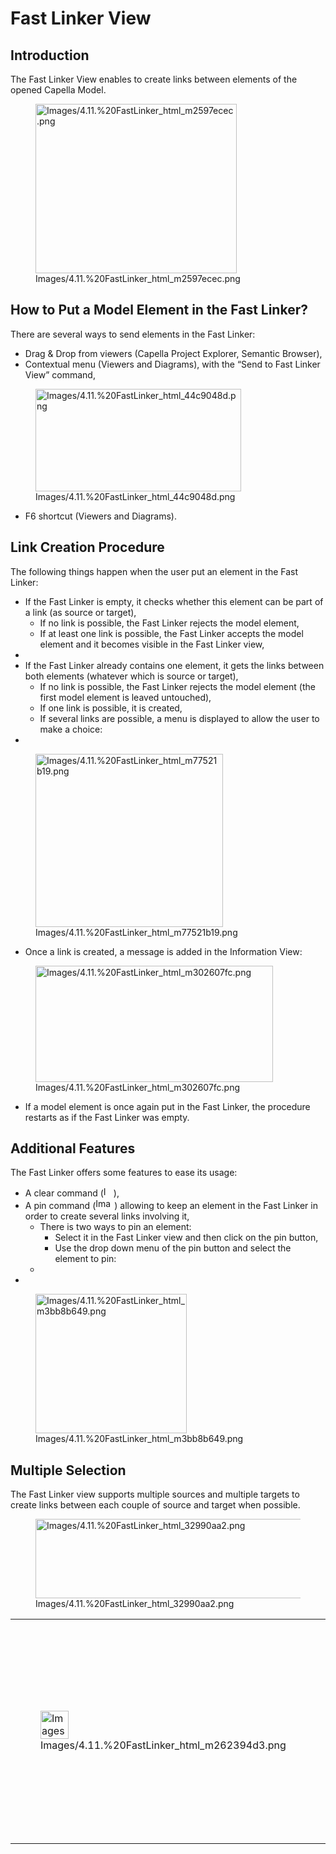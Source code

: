             
= Fast Linker View =
 
== Introduction ==
 
The Fast Linker View enables to create links between elements of the opened Capella Model.

 
[[Image:Images/4.11.%20FastLinker_html_m2597ecec.png|322x271px]]

 
== How to Put a Model Element in the Fast Linker? ==
 
There are several ways to send elements in the Fast Linker:

 
* Drag &amp; Drop from viewers (Capella Project Explorer, 	Semantic Browser),
* Contextual menu (Viewers and Diagrams), with the &ldquo;Send to Fast 	Linker View&rdquo; command,
 
[[Image:Images/4.11.%20FastLinker_html_44c9048d.png|329x164px]]

 
* F6 shortcut (Viewers and Diagrams).
 
== Link Creation Procedure ==
 
The following things happen when the user put an element in the Fast Linker:

 
* If the Fast Linker is empty, it checks whether this element can be 	part of a link (as source or target),
** If no link is possible, the Fast Linker rejects the model element,
** If at least one link is possible, the Fast Linker accepts the model 		element and it becomes visible in the Fast Linker view,
*
* If the Fast Linker already contains one element, it gets the links 	between both elements (whatever which is source or target),
** If no link is possible, the Fast Linker rejects the model element 		(the first model element is leaved untouched),
** If one link is possible, it is created,
** If several links are possible, a menu is displayed to allow the 		user to make a choice:
*
 
[[Image:Images/4.11.%20FastLinker_html_m77521b19.png|300x277px]]

 
* Once a link is created, a message is added in the Information View:
 
[[Image:Images/4.11.%20FastLinker_html_m302607fc.png|380x186px]]

 
* If a model element is once again put in the Fast Linker, the 	procedure restarts as if the Fast Linker was empty.
 
== Additional Features ==
 
The Fast Linker offers some features to ease its usage:

 
* A clear command ([[Image:Images/4.11.%20FastLinker_html_m46b0819d.png|16x16px]]),
* A pin command ([[Image:Images/4.11.%20FastLinker_html_m6358d111.png|30x17px]]) 	allowing to keep an element in the Fast Linker in order to create 	several links involving it,
** There is two ways to pin an element:
*** Select it in the Fast Linker view and then click on the pin 			button,
*** Use the drop down menu of the pin button and select the element to 			pin:
**
*
 
[[Image:Images/4.11.%20FastLinker_html_m3bb8b649.png|242x223px]]

  
== Multiple Selection ==
 
The Fast Linker view supports multiple sources and multiple targets to create links between each couple of source and target when possible.

 
[[Image:Images/4.11.%20FastLinker_html_32990aa2.png|627x127px]]

         
{| border="1"
|-
| 
[[Image:Images/4.11.%20FastLinker_html_m262394d3.png|45x45px]]

 
| 
* This feature 					is not yet implemented for every link but works 					with classes associations and generalizations.
* Note 					that multiple sources can have only one target for a 					generalization link.
 
|}  
<br>
<br>

   